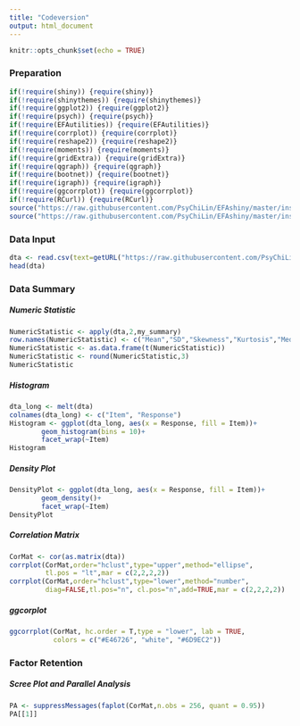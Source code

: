 ```yaml
---
title: "Codeversion"
output: html_document
---
```


```r
knitr::opts_chunk$set(echo = TRUE)
```

### Preparation
```r
if(!require(shiny)) {require(shiny)}
if(!require(shinythemes)) {require(shinythemes)}
if(!require(ggplot2)) {require(ggplot2)}
if(!require(psych)) {require(psych)}
if(!require(EFAutilities)) {require(EFAutilities)}
if(!require(corrplot)) {require(corrplot)}
if(!require(reshape2)) {require(reshape2)}
if(!require(moments)) {require(moments)}
if(!require(gridExtra)) {require(gridExtra)}
if(!require(qgraph)) {require(qgraph)}
if(!require(bootnet)) {require(bootnet)}
if(!require(igraph)) {require(igraph)}
if(!require(ggcorrplot)) {require(ggcorrplot)}
if(!require(RCurl)) {require(RCurl)}
source("https://raw.githubusercontent.com/PsyChiLin/EFAshiny/master/inst/efas/functions/my_summary.R")
source("https://raw.githubusercontent.com/PsyChiLin/EFAshiny/master/inst/efas/functions/faplot.R")
```

### Data Input

```r
dta <- read.csv(text=getURL("https://raw.githubusercontent.com/PsyChiLin/EFAshiny/master/RSE/RSE.csv"))
head(dta)
```

### Data Summary

##### Numeric Statistic
```r
NumericStatistic <- apply(dta,2,my_summary)
row.names(NumericStatistic) <- c("Mean","SD","Skewness","Kurtosis","Median","MAD")
NumericStatistic <- as.data.frame(t(NumericStatistic))
NumericStatistic <- round(NumericStatistic,3)
NumericStatistic
```

##### Histogram
```r
dta_long <- melt(dta)
colnames(dta_long) <- c("Item", "Response")
Histogram <- ggplot(dta_long, aes(x = Response, fill = Item))+
        geom_histogram(bins = 10)+
        facet_wrap(~Item)
Histogram
```

##### Density Plot
```r
DensityPlot <- ggplot(dta_long, aes(x = Response, fill = Item))+
        geom_density()+
        facet_wrap(~Item)
DensityPlot 
```

##### Correlation Matrix
```r
CorMat <- cor(as.matrix(dta))
corrplot(CorMat,order="hclust",type="upper",method="ellipse",
         tl.pos = "lt",mar = c(2,2,2,2))
corrplot(CorMat,order="hclust",type="lower",method="number",
         diag=FALSE,tl.pos="n", cl.pos="n",add=TRUE,mar = c(2,2,2,2))
```

##### ggcorplot
```r
ggcorrplot(CorMat, hc.order = T,type = "lower", lab = TRUE,
           colors = c("#E46726", "white", "#6D9EC2"))
```

### Factor Retention

##### Scree Plot and Parallel Analysis
```r
PA <- suppressMessages(faplot(CorMat,n.obs = 256, quant = 0.95))
PA[[1]]
```










